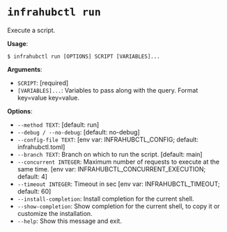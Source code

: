 # `infrahubctl run`

Execute a script.

**Usage**:

```console
$ infrahubctl run [OPTIONS] SCRIPT [VARIABLES]...
```

**Arguments**:

* `SCRIPT`: [required]
* `[VARIABLES]...`: Variables to pass along with the query. Format key=value key=value.

**Options**:

* `--method TEXT`: [default: run]
* `--debug / --no-debug`: [default: no-debug]
* `--config-file TEXT`: [env var: INFRAHUBCTL_CONFIG; default: infrahubctl.toml]
* `--branch TEXT`: Branch on which to run the script.  [default: main]
* `--concurrent INTEGER`: Maximum number of requests to execute at the same time.  [env var: INFRAHUBCTL_CONCURRENT_EXECUTION; default: 4]
* `--timeout INTEGER`: Timeout in sec  [env var: INFRAHUBCTL_TIMEOUT; default: 60]
* `--install-completion`: Install completion for the current shell.
* `--show-completion`: Show completion for the current shell, to copy it or customize the installation.
* `--help`: Show this message and exit.
